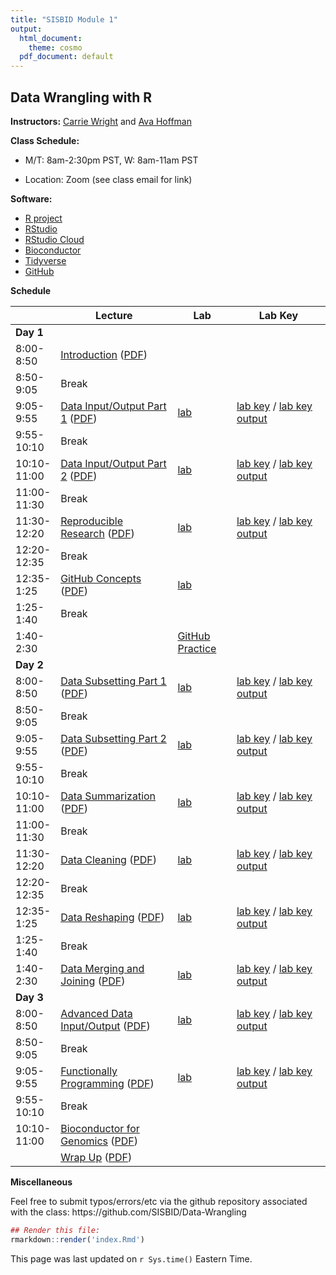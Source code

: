 ```yaml
---
title: "SISBID Module 1"
output:
  html_document:
    theme: cosmo
  pdf_document: default
---
```


## Data Wrangling with R

**Instructors:** [Carrie Wright](https://carriewright11.github.io) and [Ava Hoffman](https://www.avahoffman.com/)

**Class Schedule:**

* M/T: 8am-2:30pm PST, W: 8am-11am PST

* Location: Zoom (see class email for link)

**Software:**

* [R project](http://www.r-project.org/)
* [RStudio](http://www.rstudio.com/)
* [RStudio Cloud](https://rstudio.cloud)
* [Bioconductor](http://bioconductor.org/)
* [Tidyverse](https://www.tidyverse.org/)
* [GitHub](https://github.com/)

<!--
**Resources:**

* [Rstudio Cloud Class Project Homepage](https://rstudio.cloud/spaces/21228/projects)
* [Rstudio's cheatsheets](http://www.rstudio.com/resources/cheatsheets/) 
* [R for Data Science](http://r4ds.had.co.nz/)
* [JHU Cloud-Based Data Science](https://leanpub.com/universities/set/jhu/cloud-based-data-science)
* [Git for Humans](https://speakerdeck.com/alicebartlett/git-for-humans)
* [GitHub Labs](https://lab.github.com/)
* [swirl](http://swirlstats.com/)
* [Datacamp](http://datacamp.com/)

Please read this to setup your installation of R, git, and install required R packages
https://github.com/SISBID/Module1/blob/gh-pages/getting_started.md
--> 

**Schedule**

|             | **Lecture**                                  | **Lab**               | **Lab Key**                          |
|-------------|----------------------------------------------|-----------------------|--------------------------------------|
| **Day 1**   |                                              |                       |                                      |
| 8:00-8:50   | [Introduction][01] ([PDF][02])               |                       |                                      |
| 8:50-9:05   | Break                                        |                       |                                      |
| 9:05-9:55   | [Data Input/Output Part 1][03] ([PDF][04])   | [lab][05]             | [lab key][06] / [lab key output][07] |
| 9:55-10:10  | Break                                        |                       |                                      |
| 10:10-11:00 | [Data Input/Output Part 2][08] ([PDF][09])   | [lab][10]             | [lab key][11] / [lab key output][12] |
| 11:00-11:30 | Break                                        |                       |                                      |
| 11:30-12:20 | [Reproducible Research][13] ([PDF][14])      | [lab][15]             | [lab key][16] / [lab key output][17] |
| 12:20-12:35 | Break                                        |                       |                                      |
| 12:35-1:25  | [GitHub Concepts][18] ([PDF][19])            | [lab][20]             |                                      |
| 1:25-1:40   | Break                                        |                       |                                      |
| 1:40-2:30   |                                              | [GitHub Practice][21] |                                      |
| **Day 2**   |                                              |                       |                                      |
| 8:00-8:50   | [Data Subsetting Part 1][22] ([PDF][23])     | [lab][24]             | [lab key][25] / [lab key output][26] |
| 8:50-9:05   | Break                                        |                       |                                      |
| 9:05-9:55   | [Data Subsetting Part 2][27] ([PDF][28])     | [lab][29]             | [lab key][30] / [lab key output][31] |
| 9:55-10:10  | Break                                        |                       |                                      |
| 10:10-11:00 | [Data Summarization][32] ([PDF][33])         | [lab][34]             | [lab key][35] / [lab key output][36] |
| 11:00-11:30 | Break                                        |                       |                                      |
| 11:30-12:20 | [Data Cleaning][37] ([PDF][38])              | [lab][39]             | [lab key][40] / [lab key output][41] |
| 12:20-12:35 | Break                                        |                       |                                      |
| 12:35-1:25  | [Data Reshaping][42] ([PDF][43])             | [lab][44]             | [lab key][45] / [lab key output][46] |
| 1:25-1:40   | Break                                        |                       |                                      |
| 1:40-2:30   | [Data Merging and Joining][47] ([PDF][48])   | [lab][49]             | [lab key][50] / [lab key output][51] |
| **Day 3**   |                                              |                       |                                      |
| 8:00-8:50   | [Advanced Data Input/Output][52] ([PDF][53]) | [lab][54]             | [lab key][55] / [lab key output][56] |
| 8:50-9:05   | Break                                        |                       |                                      |
| 9:05-9:55   | [Functionally Programming][57] ([PDF][58])   | [lab][59]             | [lab key][60] / [lab key output][61] |
| 9:55-10:10  | Break                                        |                       |                                      |
| 10:10-11:00 | [Bioconductor for Genomics][62] ([PDF][63])  |                       |                                      |
|             | [Wrap Up][64] ([PDF][65])                    |                       |                                      |

[01]: https://docs.google.com/presentation/d/1-j8KAkDUiYWoTpuSaRZqUBE47LhZVThicjSHPWEXGVQ/edit?usp=sharing
[02]: lecture_notes/sisbid_intro_2020.pdf
[03]: lecture_notes/Data_IO_Part1.html
[04]: lecture_notes/Data_IO_Part1.pdf
[05]: labs/data-io-lab-part1.Rmd
[06]: labs/data-io-lab-part1-key.Rmd
[07]: labs/data-io-lab-part1-key.html
[08]: lecture_notes/Data_IO_Part2.html
[09]: lecture_notes/Data_IO_Part2.pdf
[10]: labs/data-io-lab-part1.Rmd
[11]: labs/data-io-lab-part2-key.Rmd
[12]: labs/data-io-lab-part2-key.html
[13]: https://docs.google.com/presentation/d/1OAUbr-41EgwlSq0ZB-Edj_e0ix5I13pM3C_dfQ-W-Gw/edit?usp=sharing
[14]: lecture_notes/sisbid_rep_research_2020.pdf
[15]: labs/rmarkdown-lab.Rmd
[16]: labs/rmarkdown-lab-key.Rmd
[17]: labs/rmarkdown-lab-key.html
[18]: https://docs.google.com/presentation/d/1wCJnKaYbtw9_U3AFoHbWWcTfh3oVZxqHD_N9o_eRQhA/edit?usp=sharing
[19]: lecture_notes/sisbid_github_2020.pdf
[20]: https://lab.github.com/githubtraining/introduction-to-github
[21]: labs/github-lab.md

[22]: lecture_notes/Data_Subsetting_Part1.html
[23]: lecture_notes/Data_Subsetting_Part1.pdf
[24]: labs/data-subsetting-lab-part1.Rmd
[25]: labs/data-subsetting-lab-part2-key.Rmd
[26]: labs/data-subsetting-lab-part2-key.html
[27]: lecture_notes/Data_Subsetting_Part2.html
[28]: lecture_notes/Data_Subsetting_Part2.pdf
[29]: labs/data-subsetting-lab-part2.Rmd
[30]: labs/data-subsetting-lab-part2-key.Rmd
[31]: labs/data-subsetting-lab-part2-key.html
[32]: lecture_notes/Data_Summarization.html
[33]: lecture_notes/Data_Summarization.pdf
[34]: labs/data-summarization-lab.Rmd
[35]: labs/data-summarization-lab-key.Rmd
[36]: labs/data-summarization-lab-key.html
[37]: lecture_notes/Data_Cleaning.html
[38]: lecture_notes/Data_Cleaning.pdf
[39]: labs/data-cleaning-lab.Rmd
[40]: labs/data-cleaning-lab-key.Rmd
[41]: labs/data-cleaning-lab-key.html
[42]: lecture_notes/Data_Reshaping.html
[43]: lecture_notes/Data_Reshaping.pdf
[44]: labs/data-reshaping-lab.Rmd
[45]: labs/data-reshaping-lab-key.Rmd
[46]: labs/data-reshaping-lab-key.html
[47]: lecture_notes/Merging_Join.html
[48]: lecture_notes/Merging_Join.pdf
[49]: labs/merging-lab.Rmd
[50]: labs/merging-lab-key.Rmd
[51]: labs/merging-lab-key.html

[52]: lecture_notes/Advanced_Data_IO.html
[53]: lecture_notes/Advanced_Data_IO.pdf
[54]: labs/advanced-io-lab.Rmd
[55]: labs/advanced-io-lab-key.Rmd
[56]: labs/advanced-io-lab-key.html
[57]: lecture_notes/Functional_Programming.html
[58]: lecture_notes/Functional_Programming.pdf
[59]: labs/functional-program-lab.Rmd
[60]: labs/functional-program-lab-key.Rmd
[61]: labs/functional-program-lab-key.html
[62]: lecture_notes/Bioconductor_intro.html
[63]: lecture_notes/Bioconductor_intro.pdf
[64]: https://docs.google.com/presentation/d/1DIEOk6JMF9pPpFhvoI9Mv8yDdSZsehvqI_5K34VPN1o/edit?usp=sharing
[65]: lecture_notes/sisbid_wrap_up_2020.pdf

**Miscellaneous**

Feel free to submit typos/errors/etc via the github repository associated with the class: 
https://github.com/SISBID/Data-Wrangling

```r
## Render this file:
rmarkdown::render('index.Rmd')
```

This page was last updated on `r Sys.time()` Eastern Time.
